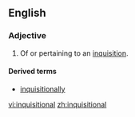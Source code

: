 ==English==

===Adjective===
{{en-adj}}

# Of or pertaining to an [[inquisition]].

====Derived terms====
* [[inquisitionally]]

[[vi:inquisitional]]
[[zh:inquisitional]]